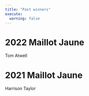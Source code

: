 ```yaml
---
title: "Past winners"
execute: 
  warning: false
---
```


# 2022 Maillot Jaune

Tom Atwell

# 2021 Maillot Jaune

Harrison Taylor

